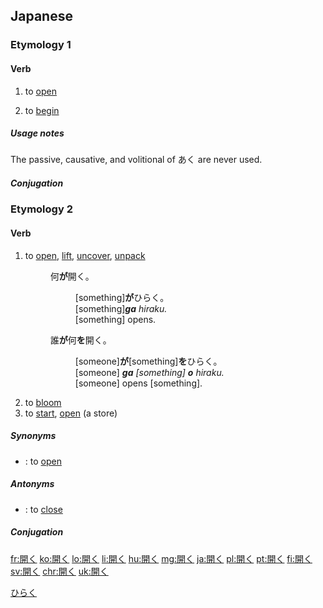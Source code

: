 ==Japanese==

===Etymology 1===
{{ja-kanjitab|あ|sort=あく|yomi=kun}}

====Verb====
{{ja-verb|type=1|tr=intrans|あく}}

# to [[open]]
#: {{ja-usex|彼女のシャツに小さな穴が'''開いています'''。|かのじょ の シャツ に ちいさな あな が '''あいています'''。|There is a small hole on her shirt. (lit. ''A hole is '''opening''' on her shirt.'')}}
# to [[begin]] {{rfex|ja}}

=====Usage notes=====
The passive, causative, and volitional of あく are never used.

=====Conjugation=====
{{ja-go-ku|あ}}

===Etymology 2===
{{ja-kanjitab|ひら|sort=ひらく|yomi=kun}}

====Verb====
{{ja-verb|type=1|tr=both|ひらく}}

# to [[open]], [[lift]], [[uncover]], [[unpack]]
#: 何'''が'''開く。
#:: [something]'''が'''ひらく。
#:: [something]'''''ga''' hiraku.''
#:: [something] opens.
#: 誰'''が'''何'''を'''開く。
#:: [someone]'''が'''[something]'''を'''ひらく。
#:: [someone] '''''ga''' [something] '''o''' hiraku.''
#:: [someone] opens [something].
# to [[bloom]]
# to [[start]], [[open]] (a store)

=====Synonyms=====
* {{ja-r|開ける|あける}}: to [[open]]

=====Antonyms=====
* {{ja-r|閉める|しめる}}: to [[close]]

=====Conjugation=====
{{ja-go-ku|ひら}}

[[Category:1000 Japanese basic words|ひらく]]

[[fr:開く]]
[[ko:開く]]
[[lo:開く]]
[[li:開く]]
[[hu:開く]]
[[mg:開く]]
[[ja:開く]]
[[pl:開く]]
[[pt:開く]]
[[fi:開く]]
[[sv:開く]]
[[chr:開く]]
[[uk:開く]]